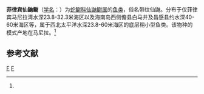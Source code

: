 {{Speciesbox
| taxon = Sirembo philippinus
| binomial_authority = (Herre et Herald, 1951)<ref name='id6840'>{{cite web| url =http://www.bioinfo.cn/db05/BjdwSpecies.php?action=view&id=6840| title =菲律宾仙鼬鳚| work =《中国动物物种编目数据库》| publisher =中国科学院微生物研究所| author =中国科学院动物研究所| accessdate =2009-04-11| deadurl =yes| archiveurl =https://web.archive.org/web/20160305044734/http://www.bioinfo.cn/db05/BjdwSpecies.php?action=view&id=6840| archivedate =2016-03-05}}</ref>
}}

'''菲律宾仙鼬鳚'''（[[学名|学名]]：{{lang|la|''Sirembo philippinus''}}）为[[蛇鳚科|蛇鳚科]][[仙鼬鳚属|仙鼬鳚属]]的[[鱼类|鱼类]]，俗名带纹仙鼬。分布于仅菲律宾马尼拉湾水深23.8-32.3米海区以及海南岛西侧儋县白马井及昌感县约水深40-60米海区等，属于西北太平洋水深23.8-60米海区的底层稍小型鱼类。该物种的模式产地在马尼拉。<ref name='id6840'/>

== 参考文献 ==
{{reflist}}

{{taxonbar}}
[[Category:_1951年描述的鱼类|F]]
[[Category:仙鼬鳚属|F]]